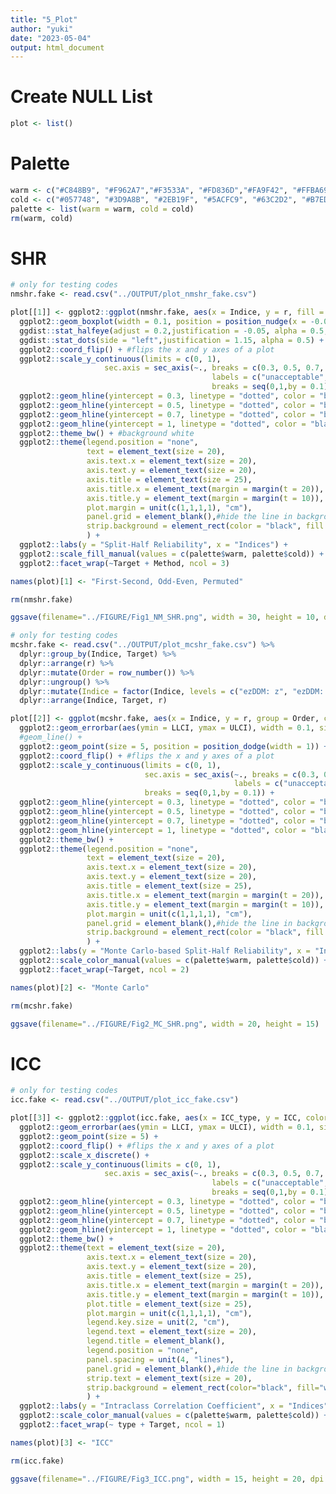 ```yaml
---
title: "5_Plot"
author: "yuki"
date: "2023-05-04"
output: html_document
---
```

# Create NULL List
```r
plot <- list()
```

# Palette
```r
warm <- c("#C848B9", "#F962A7","#F3533A", "#FD836D","#FA9F42", "#FFBA69")
cold <- c("#057748", "#3D9A8B", "#2EB19F", "#5ACFC9", "#63C2D2", "#B7EDFF")
palette <- list(warm = warm, cold = cold)
rm(warm, cold)
```

# SHR
```r
# only for testing codes
nmshr.fake <- read.csv("../OUTPUT/plot_nmshr_fake.csv")

plot[[1]] <- ggplot2::ggplot(nmshr.fake, aes(x = Indice, y = r, fill = interaction(Indice, Target))) +
  ggplot2::geom_boxplot(width = 0.1, position = position_nudge(x = -0.05), color = "grey", alpha = 0.5, outlier.color = NA,) + 
  ggdist::stat_halfeye(adjust = 0.2,justification = -0.05, alpha = 0.5, width = 0.5, .width = 0, point_colour = NA) +
  ggdist::stat_dots(side = "left",justification = 1.15, alpha = 0.5) +
  ggplot2::coord_flip() + #flips the x and y axes of a plot
  ggplot2::scale_y_continuous(limits = c(0, 1), 
                     sec.axis = sec_axis(~., breaks = c(0.3, 0.5, 0.7, 1), 
                                             labels = c("unacceptable", "poor", "acceptable", "excellent")),
                                             breaks = seq(0,1,by = 0.1)) +
  ggplot2::geom_hline(yintercept = 0.3, linetype = "dotted", color = "black", size = 1, alpha = 0.5) + 
  ggplot2::geom_hline(yintercept = 0.5, linetype = "dotted", color = "black", size = 1, alpha = 0.5) + #add dotted line
  ggplot2::geom_hline(yintercept = 0.7, linetype = "dotted", color = "black", size = 1, alpha = 0.5) +
  ggplot2::geom_hline(yintercept = 1, linetype = "dotted", color = "black", size = 1, alpha = 0.5) +
  ggplot2::theme_bw() + #background white
  ggplot2::theme(legend.position = "none",
                 text = element_text(size = 20),
                 axis.text.x = element_text(size = 20),
                 axis.text.y = element_text(size = 20),
                 axis.title = element_text(size = 25),
                 axis.title.x = element_text(margin = margin(t = 20)),
                 axis.title.y = element_text(margin = margin(t = 10)),
                 plot.margin = unit(c(1,1,1,1), "cm"),
                 panel.grid = element_blank(),#hide the line in background
                 strip.background = element_rect(color = "black", fill = "white", size = 1)
                 ) +
  ggplot2::labs(y = "Split-Half Reliability", x = "Indices") +
  ggplot2::scale_fill_manual(values = c(palette$warm, palette$cold)) + 
  ggplot2::facet_wrap(~Target + Method, ncol = 3) 

names(plot)[1] <- "First-Second, Odd-Even, Permuted"

rm(nmshr.fake)

ggsave(filename="../FIGURE/Fig1_NM_SHR.png", width = 30, height = 10, dpi = 300)
```

```r
# only for testing codes
mcshr.fake <- read.csv("../OUTPUT/plot_mcshr_fake.csv") %>%
  dplyr::group_by(Indice, Target) %>%
  dplyr::arrange(r) %>%
  dplyr::mutate(Order = row_number()) %>%
  dplyr::ungroup() %>%
  dplyr::mutate(Indice = factor(Indice, levels = c("ezDDM: z", "ezDDM: v", "Efficiency", "Dprime", "ACC", "RT"))) %>%
  dplyr::arrange(Indice, Target, r)

plot[[2]] <- ggplot(mcshr.fake, aes(x = Indice, y = r, group = Order, color = interaction(Indice, Target))) +
  ggplot2::geom_errorbar(aes(ymin = LLCI, ymax = ULCI), width = 0.1, size = 2, position = position_dodge(width = 1)) +
  #geom_line() +
  ggplot2::geom_point(size = 5, position = position_dodge(width = 1)) +
  ggplot2::coord_flip() + #flips the x and y axes of a plot
  ggplot2::scale_y_continuous(limits = c(0, 1), 
                              sec.axis = sec_axis(~., breaks = c(0.3, 0.5, 0.7, 1), 
                                                  labels = c("unacceptable", "poor","acceptable", "excellent")),
                              breaks = seq(0,1,by = 0.1)) +
  ggplot2::geom_hline(yintercept = 0.3, linetype = "dotted", color = "black", size = 1, alpha = 0.5) + 
  ggplot2::geom_hline(yintercept = 0.5, linetype = "dotted", color = "black", size = 1, alpha = 0.5) + 
  ggplot2::geom_hline(yintercept = 0.7, linetype = "dotted", color = "black", size = 1, alpha = 0.5) +
  ggplot2::geom_hline(yintercept = 1, linetype = "dotted", color = "black", size = 1, alpha = 0.5) +
  ggplot2::theme_bw() +
  ggplot2::theme(legend.position = "none",
                 text = element_text(size = 20),
                 axis.text.x = element_text(size = 20),
                 axis.text.y = element_text(size = 20),
                 axis.title = element_text(size = 25),
                 axis.title.x = element_text(margin = margin(t = 20)),
                 axis.title.y = element_text(margin = margin(t = 10)),
                 plot.margin = unit(c(1,1,1,1), "cm"),
                 panel.grid = element_blank(),#hide the line in background
                 strip.background = element_rect(color = "black", fill = "white", size = 1)
                 ) +
  ggplot2::labs(y = "Monte Carlo-based Split-Half Reliability", x = "Indices") +
  ggplot2::scale_color_manual(values = c(palette$warm, palette$cold)) + 
  ggplot2::facet_wrap(~Target, ncol = 2) 

names(plot)[2] <- "Monte Carlo"

rm(mcshr.fake)

ggsave(filename="../FIGURE/Fig2_MC_SHR.png", width = 20, height = 15)
```

# ICC
```r
# only for testing codes
icc.fake <- read.csv("../OUTPUT/plot_icc_fake.csv")

plot[[3]] <- ggplot2::ggplot(icc.fake, aes(x = ICC_type, y = ICC, color = interaction(ICC_type, Target))) +
  ggplot2::geom_errorbar(aes(ymin = LLCI, ymax = ULCI), width = 0.1, size = 2) +
  ggplot2::geom_point(size = 5) +
  ggplot2::coord_flip() + #flips the x and y axes of a plot
  ggplot2::scale_x_discrete() +
  ggplot2::scale_y_continuous(limits = c(0, 1), 
                     sec.axis = sec_axis(~., breaks = c(0.3, 0.5, 0.7, 1), 
                                             labels = c("unacceptable", "poor", "acceptable", "excellent")),
                                             breaks = seq(0,1,by = 0.1)) +
  ggplot2::geom_hline(yintercept = 0.3, linetype = "dotted", color = "black", size = 1, alpha = 0.5) + #add dotted line
  ggplot2::geom_hline(yintercept = 0.5, linetype = "dotted", color = "black", size = 1, alpha = 0.5) +
  ggplot2::geom_hline(yintercept = 0.7, linetype = "dotted", color = "black", size = 1, alpha = 0.5) +
  ggplot2::geom_hline(yintercept = 1, linetype = "dotted", color = "black", size = 1, alpha = 0.5) +
  ggplot2::theme_bw() +
  ggplot2::theme(text = element_text(size = 20),
                 axis.text.x = element_text(size = 20),
                 axis.text.y = element_text(size = 20),
                 axis.title = element_text(size = 25),
                 axis.title.x = element_text(margin = margin(t = 20)),
                 axis.title.y = element_text(margin = margin(t = 10)),
                 plot.title = element_text(size = 25),
                 plot.margin = unit(c(1,1,1,1), "cm"),
                 legend.key.size = unit(2, "cm"), 
                 legend.text = element_text(size = 20),
                 legend.title = element_blank(),
                 legend.position = "none",
                 panel.spacing = unit(4, "lines"),
                 panel.grid = element_blank(),#hide the line in background
                 strip.text = element_text(size = 20),
                 strip.background = element_rect(color="black", fill="white", size=1)
                 ) +
  ggplot2::labs(y = "Intraclass Correlation Coefficient", x = "Indices") +
  ggplot2::scale_color_manual(values = c(palette$warm, palette$cold)) + 
  ggplot2::facet_wrap(~ type + Target, ncol = 1) 

names(plot)[3] <- "ICC"

rm(icc.fake)

ggsave(filename="../FIGURE/Fig3_ICC.png", width = 15, height = 20, dpi = 300)
```